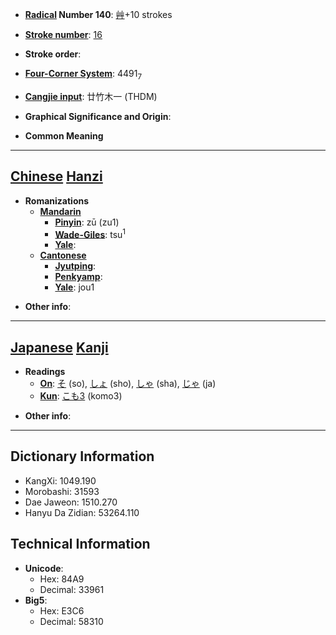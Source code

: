 * '''[[Wiktionary:Chinese radical index| Radical]] Number 140''': [[Wiktionary:Chinese radical index 艸|艸]]+10 strokes

* '''[[Wiktionary:Chinese total strokes index|Stroke number]]''': [[Wiktionary:Chinese total strokes index 16|16]]

* '''Stroke order''': 

* '''[[Wiktionary:Chinese four corner index|Four-Corner System]]''': 4491<sub>7</sub>

* '''[[Wiktionary:Chinese Cangjie index|Cangjie input]]''': 廿竹木一 (THDM)

* '''Graphical Significance and Origin''': 

* '''Common Meaning'''

----

== [[Chinese]] [[Hanzi]] ==

* '''Romanizations'''
** '''[[Mandarin]]'''
*** '''[[Pinyin]]''': zū (zu1)
*** '''[[Wade-Giles]]''': tsu<sup>1</sup>
*** '''[[Yale]]''': 
** '''[[Cantonese]]'''
*** '''[[Jyutping]]''':
*** '''[[Penkyamp]]''': 
*** '''[[Yale]]''': jou1

* '''Other info''': 

----

== [[Japanese]] [[Kanji]] ==

* '''Readings'''
** '''[[On]]''': [[そ]] (so), [[しょ]] (sho), [[しゃ]] (sha), [[じゃ]] (ja)
** '''[[Kun]]''': [[こも3]] (komo3)

* '''Other info''':  

----

== Dictionary Information ==

* KangXi: 1049.190
* Morobashi: 31593
* Dae Jaweon: 1510.270
* Hanyu Da Zidian: 53264.110

== Technical Information ==

* '''Unicode''':
** Hex: 84A9
** Decimal: 33961
* '''Big5''':
** Hex: E3C6
** Decimal: 58310